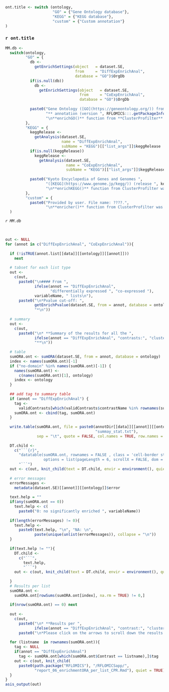 
```r

ont.title <- switch (ontology,
                     "GO" = {"Gene Ontology database"},
                     "KEGG" = {"KEGG database"},
                     "custom" = {"Custom annotation"}
)
```

### `r ont.title` {.tabset .tabset-fade .tabset-pills}

```r

MM.db <- 
  switch(ontology,
         "GO" = {
           db <- 
             getEnrichSettings(object   = dataset.SE, 
                               from     = "DiffExpEnrichAnal", 
                               database = "GO")$OrgDb
           if(is.null(db))
             db <- 
               getEnrichSettings(object   = dataset.SE, 
                                 from     = "CoExpEnrichAnal", 
                                 database = "GO")$OrgDb
           
           paste0("Gene Ontology ([GO](https://geneontology.org/)) from **", db, 
                  "** annotation (version ", RFLOMICS:::.getPackageInfo(rflomics.MAE, db),").",
                  "\n**enrichGO()** function from **ClusterProfilter** was used.")
         },
         "KEGG" = {
           keggRelease <- 
             getAnalysis(dataset.SE,
                         name = "DiffExpEnrichAnal", 
                         subName = "KEGG")[["list_args"]]$keggRelease
           if(is.null(keggRelease))
             keggRelease <- 
               getAnalysis(dataset.SE,
                           name = "CoExpEnrichAnal", 
                           subName = "KEGG")[["list_args"]]$keggRelease
           
           paste0("Kyoto Encyclopedia of Genes and Genomes ",
                  "([KEGG](https://www.genome.jp/kegg/)) (release ", keggRelease,").",
                  "\n**enrichKEGG()** function from ClusterProfilter was used.")
         },
         "custom" = {
           paste0("Provided by user. File name: ????.",
                  "\n**enricher()** function from ClusterProfilter was used.")}
  )

```

*`r MM.db`*

<br>

```r

out <- NULL
for (annot in c("DiffExpEnrichAnal", "CoExpEnrichAnal")){
  
  if (!isTRUE(annot.list[[data]][[ontology]][[annot]]))
    next
  
  # tabset for each list type
  out <- 
    c(out, 
      paste0("\n#### From ",
             ifelse(annot == "DiffExpEnrichAnal", 
                    "differentially expressed ", "co-expressed "), 
             variableName, " lists\n"),
      paste0("\n*Pvalue cut-off: ",
             getEnrichPvalue(dataset.SE, from = annot, database = ontology),
             "*\n"))
  
  # summary
  out <- 
    c(out, 
      paste0("\n* **Summary of the results for all the ",
             ifelse(annot == "DiffExpEnrichAnal", "contrasts:", "clusters:"),
             "**\n"))
  
  # table
  sumORA.ont <- sumORA(dataset.SE, from = annot, database = ontology)
  index <- names(sumORA.ont)[-1]
  if ("no-domain" %in% names(sumORA.ont)[-1]) {
    names(sumORA.ont) <- 
      c(names(sumORA.ont)[1], ontology)
    index <- ontology
  }
  
  ## add tag to summary table 
  if (annot == "DiffExpEnrichAnal") {
    tag <- 
      validContrasts[which(validContrasts$contrastName %in% rownames(sumORA.ont)),]$tag
    sumORA.ont <- cbind(tag, sumORA.ont)
  }
  
  write.table(sumORA.ont, file = paste0(annotDir[[data]][[annot]][[ontology]], 
                                        "summay_stat.txt"),
              sep = "\t", quote = FALSE, col.names = TRUE, row.names = FALSE)
  
  DT.child <-  
    c("```{r}",
      "datatable(sumORA.ont, rownames = FALSE , class = 'cell-border stripe',
                 options = list(pageLength = 6, scrollX = FALSE, dom = 'tip'))",
      "```")
  out <- c(out, knit_child(text = DT.child, envir = environment(), quiet=TRUE))
  
  # error messages
  errorMessages <- 
    metadata(dataset.SE)[[annot]][[ontology]]$error
  
  text.help = ""
  if(any(sumORA.ont == 0))
    text.help <- c(
      paste0("0: no significantly enriched ", variableName))
  
  if(length(errorMessages) != 0){
    text.help <- 
      paste0(text.help, "\n", "NA: \n", 
             paste(unique(unlist(errorMessages)), collapse = "\n"))
  }
  
  if(text.help != ""){
    DT.child <-  
      c("```",
        text.help,
        "```")
    out <- c(out, knit_child(text = DT.child, envir = environment(), quiet=TRUE))
    
  }
  # Results per list
  sumORA.ont <- 
    sumORA.ont[rowSums(sumORA.ont[index], na.rm = TRUE) != 0,]
  
  if(nrow(sumORA.ont) == 0) next
  
  out <- 
    c(out, 
      paste0("\n* **Results per ",
             ifelse(annot == "DiffExpEnrichAnal", "contrast:", "cluster:"), "**\n"),
      paste0("\n*Please click on the arrows to scroll down the results and click on the figure to zoom*\n"))
  
  for (listname  in rownames(sumORA.ont)){
    tag <- NULL
    if(annot == "DiffExpEnrichAnal")
      tag <- sumORA.ont[which(sumORA.ont$Contrast == listname),]$tag
    out <- c(out, knit_child(
      paste0(path.package("RFLOMICS"), "/RFLOMICSapp/",
             "report_06_enrichmentORA_per_list_CPR.Rmd"), quiet = TRUE))
  }
}
asis_output(out)

```
